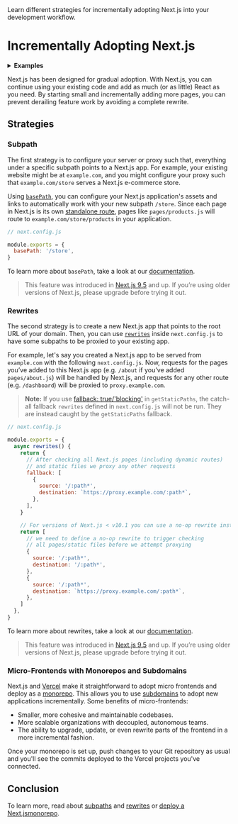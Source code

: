 <PageMeta>
   Learn different strategies for incrementally adopting Next.js into your development workflow.
</PageMeta>

# Incrementally Adopting Next.js

<details>
  <summary><b>Examples</b></summary>
  <ul>
    <li><a href="https://github.com/vercel/next.js/tree/canary/examples/rewrites">Rewrites</a></li>
    <li><a href="https://github.com/vercel/next.js/tree/canary/examples/redirects">Redirects</a></li>
    <li><a href="https://github.com/vercel/next.js/tree/canary/examples/with-zones">Multi-Zones</a></li>
  </ul>
</details>

Next.js has been designed for gradual adoption. With Next.js, you can continue using your existing code and add as much (or as little) React as you need. By starting small and incrementally adding more pages, you can prevent derailing feature work by avoiding a complete rewrite.

## Strategies

### Subpath

The first strategy is to configure your server or proxy such that, everything under a specific subpath points to a Next.js app. For example, your existing website might be at `example.com`, and you might configure your proxy such that `example.com/store` serves a Next.js e-commerce store.

Using [`basePath`](/docs/api-reference/next.config.js/basepath.md), you can configure your Next.js application's assets and links to automatically work with your new subpath `/store`. Since each page in Next.js is its own [standalone route](/docs/routing/introduction.md), pages like `pages/products.js` will route to `example.com/store/products` in your application.

```jsx
// next.config.js

module.exports = {
  basePath: '/store',
}
```

To learn more about `basePath`, take a look at our [documentation](/docs/api-reference/next.config.js/basepath.md).

> This feature was introduced in [Next.js 9.5](https://nextjs.org/blog/next-9-5) and up. If you’re using older versions of Next.js, please upgrade before trying it out.

### Rewrites

The second strategy is to create a new Next.js app that points to the root URL of your domain. Then, you can use [`rewrites`](/docs/api-reference/next.config.js/rewrites.md) inside `next.config.js` to have some subpaths to be proxied to your existing app.

For example, let's say you created a Next.js app to be served from `example.com` with the following `next.config.js`. Now, requests for the pages you’ve added to this Next.js app (e.g. `/about` if you’ve added `pages/about.js`) will be handled by Next.js, and requests for any other route (e.g. `/dashboard`) will be proxied to `proxy.example.com`.

> **Note:** If you use [fallback: true/'blocking'](/docs/api-reference/data-fetching/get-static-paths#fallback-true) in `getStaticPaths`, the catch-all fallback `rewrites` defined in `next.config.js` will not be run. They are instead caught by the `getStaticPaths` fallback.

```jsx
// next.config.js

module.exports = {
  async rewrites() {
    return {
      // After checking all Next.js pages (including dynamic routes)
      // and static files we proxy any other requests
      fallback: [
        {
          source: '/:path*',
          destination: `https://proxy.example.com/:path*`,
        },
      ],
    }

    // For versions of Next.js < v10.1 you can use a no-op rewrite instead
    return [
      // we need to define a no-op rewrite to trigger checking
      // all pages/static files before we attempt proxying
      {
        source: '/:path*',
        destination: '/:path*',
      },
      {
        source: '/:path*',
        destination: `https://proxy.example.com/:path*`,
      },
    ]
  },
}
```

To learn more about rewrites, take a look at our [documentation](/docs/api-reference/next.config.js/rewrites.md).

> This feature was introduced in [Next.js 9.5](https://nextjs.org/blog/next-9-5) and up. If you’re using older versions of Next.js, please upgrade before trying it out.

### Micro-Frontends with Monorepos and Subdomains

Next.js and [Vercel](https://vercel.com) make it straightforward to adopt micro frontends and deploy as a [monorepo](https://vercel.com/blog/monorepos-are-changing-how-teams-build-software?utm_source=next-site&utm_medium=docs&utm_campaign=next-website). This allows you to use [subdomains](https://demo.vercel.pub/platforms-starter-kit) to adopt new applications incrementally. Some benefits of micro-frontends:

- Smaller, more cohesive and maintainable codebases.
- More scalable organizations with decoupled, autonomous teams.
- The ability to upgrade, update, or even rewrite parts of the frontend in a more incremental fashion.

Once your monorepo is set up, push changes to your Git repository as usual and you'll see the commits deployed to the Vercel projects you've connected.

## Conclusion

To learn more, read about [subpaths](/docs/api-reference/next.config.js/basepath.md) and [rewrites](/docs/api-reference/next.config.js/rewrites.md) or [deploy a Next.jsmonorepo](https://vercel.com/templates/next.js/monorepo).

